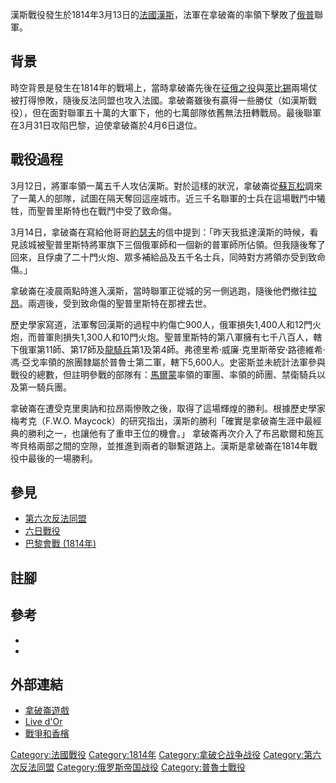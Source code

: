 {{About|1814年的戰役|其他發生在法國蘭斯的戰役|蘭斯戰役}}
{{Infobox Military Conflict
|conflict=漢斯戰役
|image=[[File:La_dernière_victoire,_Reims,_1814.jpg|200px]]
|caption="最後的勝利"，{{link-en|茅里斯·奧蘭治|Maurice Orange}}繪製，1814年。
|partof=[[第六次反法同盟|第六次反法同盟]]
|date=1814年3月13日
|place=[[法國|法國]][[漢斯|漢斯]]
|result=法國獲勝
|combatant1={{flagicon|France}} [[法蘭西第一帝國|法蘭西第一帝國]]
|combatant2={{flagicon|Russia}} [[俄羅斯帝國|俄羅斯帝國]]<br>{{flagicon|Prussia|1803}} [[普魯士王國|普魯士王國]]
|commander1={{flagicon|France}} [[拿破崙一世|拿破崙一世]]
|commander2={{flagicon|Russia}} {{link-en|伊曼紐爾·德·聖-普里斯特|Emmanuel de Saint-Priest|聖-普里斯特}}{{KIA}}<br>{{flagicon|Prussia|1803}} {{link-en|弗德里希·馮·亞戈|Friedrich von Jagow}} 
|strength1=10,000人
|strength2=15,000人
|casualties1=700人
|casualties2=俄軍：1,400人、12門火炮<br>普軍：1,300人、10門火炮<br>'''總共''':<br> 6,000-8,000人傷亡或被俘，22門砲{{sfn|Houssaye|1947}}
|}}
{{Campaignbox Sixth Coalition}}
漢斯戰役發生於1814年3月13日的[[法國|法國]][[兰斯_(法国城市)|漢斯]]，法軍在拿破崙的率領下擊敗了[[俄罗斯帝国|俄]][[普魯士王國|普]]聯軍。

== 背景 ==

時空背景是發生在1814年的戰場上，當時拿破崙先後在[[俄法戰爭|征俄之役]]與[[萊比錫戰役|萊比錫]]兩場仗被打得慘敗，隨後反法同盟也攻入法國。拿破崙雖後有贏得一些勝仗（如漢斯戰役），但在面對聯軍五十萬的大軍下，他的七萬部隊依舊無法扭轉戰局。最後聯軍在3月31日攻陷巴黎，迫使拿破崙於4月6日退位。

== 戰役過程 ==
3月12日，{{Link-en|伊曼紐爾·德·聖-普里斯特|Emmanuel de Saint-Priest}}將軍率領一萬五千人攻佔漢斯。對於這樣的狀況，拿破崙從[[苏瓦松|蘇瓦松]]調來了一萬人的部隊，試圖在隔天奪回這座城市。近三千名聯軍的士兵在這場戰鬥中犧牲，而聖普里斯特也在戰鬥中受了致命傷。

3月14日，拿破崙在寫給他哥哥[[约瑟夫·波拿巴|約瑟夫]]的信中提到：「昨天我抵達漢斯的時候，看見該城被聖普里斯特將軍旗下三個俄軍師和一個新的普軍師所佔領。但我隨後奪了回來，且俘虜了二十門火炮、眾多補給品及五千名士兵，同時對方將領亦受到致命傷。」

拿破崙在凌晨兩點時進入漢斯，當時聯軍正從城的另一側逃跑，隨後他們撤往[[拉昂|拉昂]]。兩週後，受到致命傷的聖普里斯特在那裡去世。

歷史學家{{Link-en|狄格比·史密斯|Digby Smith}}寫道，法軍奪回漢斯的過程中約傷亡900人，俄軍損失1,400人和12門火炮，而普軍則損失1,300人和10門火炮。聖普里斯特的第八軍擁有七千八百人，轄下俄軍第11師、第17師及[[龍騎兵|龍騎兵]]第1及第4師。弗德里希·威廉·克里斯蒂安·路德維希·馮·亞戈率領的旅團隸屬於普魯士第二軍，轄下5,600人。史密斯並未統計法軍參與戰役的總數，但註明參戰的部隊有：[[奧古斯特·德·馬爾蒙|馬爾蒙]]率領的軍團、{{Link-en|路易·弗里安|Louis Friant}}率領的師團、禁衛騎兵以及第一騎兵團。{{sfn|Smith|1998|p=511}}

拿破崙在遭受克里奧訥和拉昂兩慘敗之後，取得了這場輝煌的勝利。根據歷史學家梅考克（F.W.O. Maycock）的研究指出，漢斯的勝利「確實是拿破崙生涯中最經典的勝利之一，也讓他有了重申王位的機會。」{{sfn|Maycock|2008|p=103}} 拿破崙再次介入了布呂歇爾和施瓦岑貝格兩部之間的空隙，並推進到兩者的聯繫道路上。漢斯是拿破崙在1814年戰役中最後的一場勝利。{{sfn|Maycock|2008|p=104}}

== 參見 ==
* [[第六次反法同盟|第六次反法同盟]]
* [[六日戰役|六日戰役]]
* [[巴黎會戰_(1814年)|巴黎會戰 (1814年)]]

==註腳==
{{reflist}}

== 參考 ==
*{{cite book|ref=harv |last=Maycock |first=F. |year=2008 |title=入侵法國，1814年：拿破崙第一帝國的最後戰役|publisher=Leonaur |isbn=978-1-84677-579-6}}
*{{cite book|ref=harv |last=Smith |first=Digby |authorlink=Digby Smith |year=1998 |title=拿破崙時代的戰爭數據書 |location=London |publisher=Greenhill |isbn=1-85367-276-9}}

==外部連結==
* [http://www.napoleongames.com/1814_campaign_hist.html 拿破崙遊戲] {{Wayback|url=http://www.napoleongames.com/1814_campaign_hist.html |date=20061124050535 }}
* [https://web.archive.org/web/20080208231130/http://livredor.quick-web.com/?id=EricLM Live d'Or]
* [http://www.thebetterdrink.com/PastIssues/Summer_05/Feature/index.htm 戰爭和香檳] {{Wayback|url=http://www.thebetterdrink.com/PastIssues/Summer_05/Feature/index.htm |date=20201201031251 }}

{{Napoleonic Wars}}

{{coord|49.2628|N|4.0347|E|source:wikidata|display=title}}

{{DEFAULTSORT:Reims, Battle of}}
[[Category:法國戰役|Category:法國戰役]]
[[Category:1814年|Category:1814年]]
[[Category:拿破仑战争战役|Category:拿破仑战争战役]]
[[Category:第六次反法同盟|Category:第六次反法同盟]]
[[Category:俄罗斯帝国战役|Category:俄罗斯帝国战役]]
[[Category:普魯士戰役|Category:普魯士戰役]]